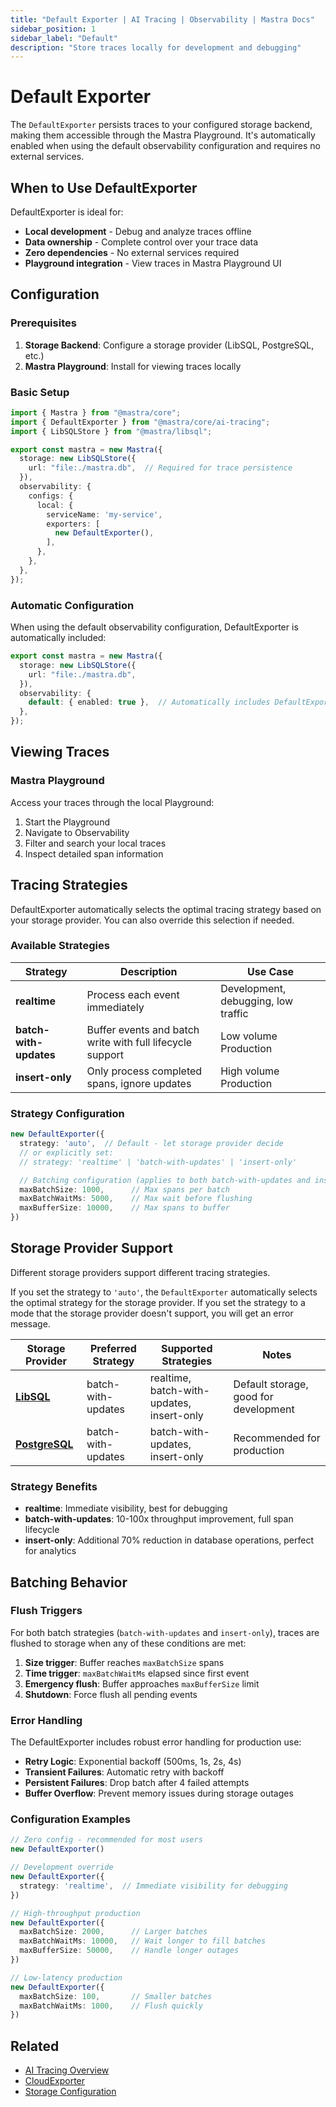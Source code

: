 ```yaml
---
title: "Default Exporter | AI Tracing | Observability | Mastra Docs"
sidebar_position: 1
sidebar_label: "Default"
description: "Store traces locally for development and debugging"
---
```


# Default Exporter

The `DefaultExporter` persists traces to your configured storage backend, making them accessible through the Mastra Playground. It's automatically enabled when using the default observability configuration and requires no external services.

## When to Use DefaultExporter

DefaultExporter is ideal for:
- **Local development** - Debug and analyze traces offline
- **Data ownership** - Complete control over your trace data
- **Zero dependencies** - No external services required
- **Playground integration** - View traces in Mastra Playground UI

## Configuration

### Prerequisites

1. **Storage Backend**: Configure a storage provider (LibSQL, PostgreSQL, etc.)
2. **Mastra Playground**: Install for viewing traces locally

### Basic Setup

```typescript title="src/mastra/index.ts"
import { Mastra } from "@mastra/core";
import { DefaultExporter } from "@mastra/core/ai-tracing";
import { LibSQLStore } from "@mastra/libsql";

export const mastra = new Mastra({
  storage: new LibSQLStore({
    url: "file:./mastra.db",  // Required for trace persistence
  }),
  observability: {
    configs: {
      local: {
        serviceName: 'my-service',
        exporters: [
          new DefaultExporter(),
        ],
      },
    },
  },
});
```

### Automatic Configuration

When using the default observability configuration, DefaultExporter is automatically included:

```typescript
export const mastra = new Mastra({
  storage: new LibSQLStore({
    url: "file:./mastra.db",
  }),
  observability: {
    default: { enabled: true },  // Automatically includes DefaultExporter
  },
});
```

## Viewing Traces

### Mastra Playground

Access your traces through the local Playground:

1. Start the Playground
2. Navigate to Observability
3. Filter and search your local traces
4. Inspect detailed span information

## Tracing Strategies

DefaultExporter automatically selects the optimal tracing strategy based on your storage provider. You can also override this selection if needed.

### Available Strategies

| Strategy | Description | Use Case |
|----------|-------------|----------|
| **realtime** | Process each event immediately | Development, debugging, low traffic |
| **batch-with-updates** | Buffer events and batch write with full lifecycle support | Low volume Production |
| **insert-only** | Only process completed spans, ignore updates | High volume Production |

### Strategy Configuration

```typescript
new DefaultExporter({
  strategy: 'auto',  // Default - let storage provider decide
  // or explicitly set:
  // strategy: 'realtime' | 'batch-with-updates' | 'insert-only'

  // Batching configuration (applies to both batch-with-updates and insert-only)
  maxBatchSize: 1000,      // Max spans per batch
  maxBatchWaitMs: 5000,    // Max wait before flushing
  maxBufferSize: 10000,    // Max spans to buffer
})
```

## Storage Provider Support

Different storage providers support different tracing strategies.

If you set the strategy to `'auto'`, the `DefaultExporter` automatically selects the optimal strategy for the storage provider. If you set the strategy to a mode that the storage provider doesn't support, you will get an error message.

| Storage Provider | Preferred Strategy | Supported Strategies | Notes |
|-----------------|-------------------|---------------------|--------|
| **[LibSQL](/reference/storage/libsql)** | batch-with-updates | realtime, batch-with-updates, insert-only | Default storage, good for development |
| **[PostgreSQL](/reference/storage/postgresql)** | batch-with-updates | batch-with-updates, insert-only | Recommended for production |

### Strategy Benefits

- **realtime**: Immediate visibility, best for debugging
- **batch-with-updates**: 10-100x throughput improvement, full span lifecycle
- **insert-only**: Additional 70% reduction in database operations, perfect for analytics

## Batching Behavior

### Flush Triggers

For both batch strategies (`batch-with-updates` and `insert-only`), traces are flushed to storage when any of these conditions are met:

1. **Size trigger**: Buffer reaches `maxBatchSize` spans
2. **Time trigger**: `maxBatchWaitMs` elapsed since first event
3. **Emergency flush**: Buffer approaches `maxBufferSize` limit
4. **Shutdown**: Force flush all pending events

### Error Handling

The DefaultExporter includes robust error handling for production use:

- **Retry Logic**: Exponential backoff (500ms, 1s, 2s, 4s)
- **Transient Failures**: Automatic retry with backoff
- **Persistent Failures**: Drop batch after 4 failed attempts
- **Buffer Overflow**: Prevent memory issues during storage outages

### Configuration Examples

```typescript
// Zero config - recommended for most users
new DefaultExporter()

// Development override
new DefaultExporter({
  strategy: 'realtime',  // Immediate visibility for debugging
})

// High-throughput production
new DefaultExporter({
  maxBatchSize: 2000,      // Larger batches
  maxBatchWaitMs: 10000,   // Wait longer to fill batches
  maxBufferSize: 50000,    // Handle longer outages
})

// Low-latency production
new DefaultExporter({
  maxBatchSize: 100,       // Smaller batches
  maxBatchWaitMs: 1000,    // Flush quickly
})
```

## Related

- [AI Tracing Overview](/docs/observability/ai-tracing/overview)
- [CloudExporter](/docs/observability/ai-tracing/exporters/cloud)
- [Storage Configuration](/docs/server-db/storage)